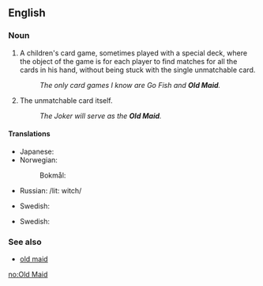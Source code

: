 {{also|old maid}}
==English==

===Noun===
{{en-noun|head=[[old|Old]] [[maid|Maid]]|-}}

# A children's card game, sometimes played with a special deck, where the object of the game is for each player to find matches for all the cards in his hand, without being stuck with the single unmatchable card.
#: ''The only card games I know are Go Fish and '''Old Maid'''.''
# The unmatchable card itself.
#: ''The Joker will serve as the '''Old Maid'''.''

====Translations====
{{trans-top|card game}}
* Japanese: {{t|ja|ババ抜き|tr=babanuki|sc=Jpan}}
* Norwegian:
*: Bokmål: {{t+|nb|svarteper|m}}
* Russian: {{t+|ru|ведьма|f|sc=Cyrl|tr=véd'ma}} /lit: witch/
{{trans-mid}}
* Swedish: {{t|sv|Svarte Petter}}
{{trans-bottom}}
{{trans-top|card}}
* Swedish: {{t|sv|Svarte Petter}}
{{trans-mid}}
{{trans-bottom}}

===See also===
* [[old maid]]

[[no:Old Maid]]